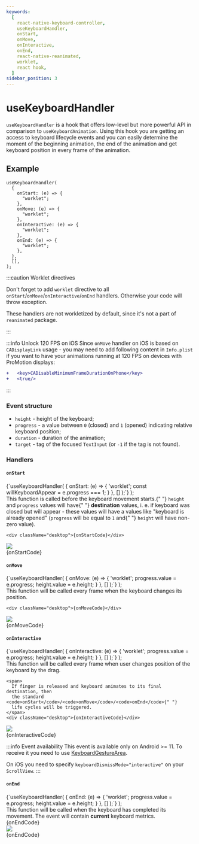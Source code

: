 ```yaml
---
keywords:
  [
    react-native-keyboard-controller,
    useKeyboardHandler,
    onStart,
    onMove,
    onInteractive,
    onEnd,
    react-native-reanimated,
    worklet,
    react hook,
  ]
sidebar_position: 3
---
```



# useKeyboardHandler

`useKeyboardHandler` is a hook that offers low-level but more powerful API in comparison to `useKeyboardAnimation`. Using this hook you are getting an access to keyboard lifecycle events and you can easily determine the moment of the beginning animation, the end of the animation and get keyboard position in every frame of the animation.

## Example

```tsx
useKeyboardHandler(
  {
    onStart: (e) => {
      "worklet";
    },
    onMove: (e) => {
      "worklet";
    },
    onInteractive: (e) => {
      "worklet";
    },
    onEnd: (e) => {
      "worklet";
    },
  },
  [],
);
```

:::caution Worklet directives

Don't forget to add `worklet` directive to all `onStart`/`onMove`/`onInteractive`/`onEnd` handlers. Otherwise your code will throw exception.

These handlers are not workletized by default, since it's not a part of `reanimated` package.

:::

:::info Unlock 120 FPS on iOS
Since `onMove` handler on iOS is based on `CADisplayLink` usage - you may need to add following content in `Info.plist` if you want to have your animations running at 120 FPS on devices with ProMotion displays:

```diff
+	<key>CADisableMinimumFrameDurationOnPhone</key>
+	<true/>
```

:::

### Event structure

- `height` - height of the keyboard;
- `progress` - a value between `0` (closed) and `1` (opened) indicating relative keyboard position;
- `duration` - duration of the animation;
- `target` - tag of the focused `TextInput` (or `-1` if the tag is not found).

### Handlers

#### `onStart`

  <CodeBlock language="ts">
    {`useKeyboardHandler(
  {
    onStart: (e) => {
      'worklet';
      const willKeyboardAppear = e.progress === 1;
    }
  },
  []
);`}
  </CodeBlock>
);

<div className="grid">
  <div className="description-block">
    This function is called before the keyboard movement starts.{" "}
    <code>height</code> and <code>progress</code> values will have{" "}
    <b>destination</b> values, i. e. if keyboard was closed but will appear -
    these values will have a values like "keyboard is already opened"
    (<code>progress</code> will be equal to <code>1</code> and{" "}
    <code>height</code> will have non-zero value).

    <div className="desktop">{onStartCode}</div>

  </div>
  <div>
    <img src={require("./start.png").default} />
  </div>
</div>
<div className="mobile">{onStartCode}</div>

#### `onMove`

  <CodeBlock language="ts">
    {`useKeyboardHandler(
  {
    onMove: (e) => {
      'worklet';
      progress.value = e.progress;
      height.value = e.height;
    }
  },
  []
);`}
  </CodeBlock>
);

<div className="grid">
  <div className="description-block">
    This function will be called every frame when the keyboard changes its
    position.

    <div className="desktop">{onMoveCode}</div>

  </div>
  <div>
    <img src={require("./move.png").default} />
  </div>
</div>
<div className="mobile">{onMoveCode}</div>

#### `onInteractive`

  <CodeBlock language="ts">
    {`useKeyboardHandler(
  {
    onInteractive: (e) => {
      'worklet';
      progress.value = e.progress;
      height.value = e.height;
    }
  },
  []
);`}
  </CodeBlock>
);

<div className="grid">
  <div className="description-block">
    This function will be called every frame when user changes position of the
    keyboard by the drag.

    <span>
      If finger is released and keyboard animates to its final destination, then
      the standard <code>onStart</code>/<code>onMove</code>/<code>onEnd</code>{" "}
      life cycles will be triggered.
    </span>
    <div className="desktop">{onInteractiveCode}</div>

  </div>
  <div>
    <img src={require("./interactive.png").default} />
  </div>
</div>
<div className="mobile">{onInteractiveCode}</div>

:::info Event availability
This event is available only on Android >= 11. To receive it you need to use [KeyboardGestureArea](./../../keyboard-gesture-area).

On iOS you need to specify `keyboardDismissMode="interactive"` on your `ScrollView`.
:::

#### `onEnd`

  <CodeBlock language="ts">
    {`useKeyboardHandler(
  {
    onEnd: (e) => {
      'worklet';
      progress.value = e.progress;
      height.value = e.height;
    }
  },
  []
);`}
  </CodeBlock>
);

<div className="grid">
  <div className="description-block">
    This function will be called when the keyboard has completed its movement.
    The event will contain <b>current</b> keyboard metrics.
    <div className="desktop">{onEndCode}</div>
  </div>
  <div>
    <img src={require("./end.png").default} />
  </div>
</div>

<div className="mobile">{onEndCode}</div>
